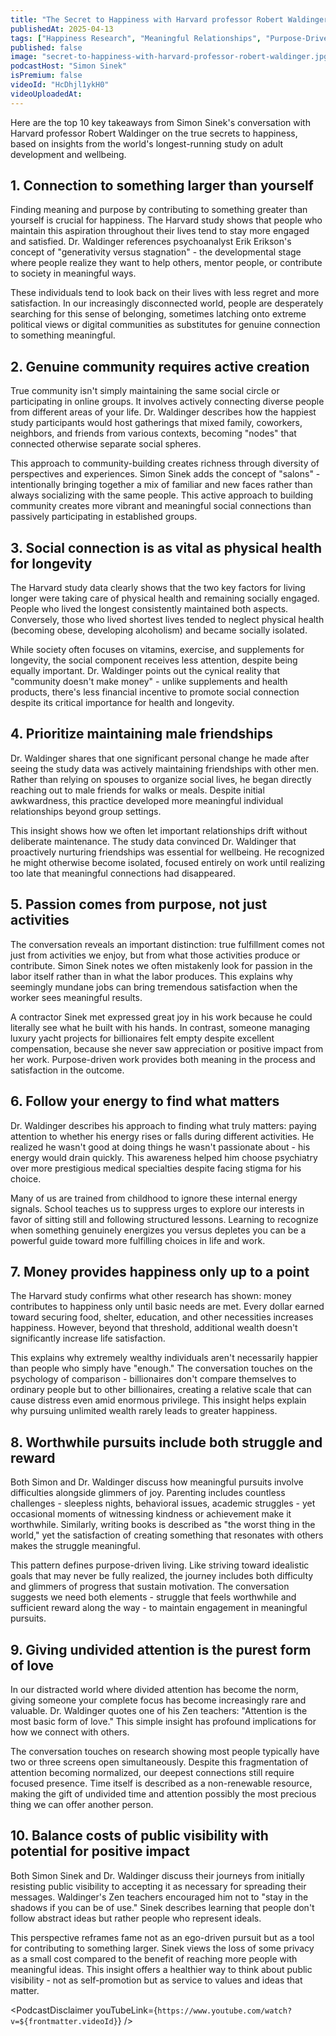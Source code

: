 ```yaml
---
title: "The Secret to Happiness with Harvard professor Robert Waldinger | A Bit of Optimism Podcast"
publishedAt: 2025-04-13
tags: ["Happiness Research", "Meaningful Relationships", "Purpose-Driven Life"]
published: false
image: "secret-to-happiness-with-harvard-professor-robert-waldinger.jpg"
podcastHost: "Simon Sinek"
isPremium: false
videoId: "HcDhjl1ykH0"
videoUploadedAt:
---
```



<PodcastSummaryPageLayout frontmatter={frontmatter}>

Here are the top 10 key takeaways from Simon Sinek's conversation with Harvard professor Robert Waldinger on the true secrets to happiness, based on insights from the world's longest-running study on adult development and wellbeing.

## 1. Connection to something larger than yourself

Finding meaning and purpose by contributing to something greater than yourself is crucial for happiness. The Harvard study shows that people who maintain this aspiration throughout their lives tend to stay more engaged and satisfied. Dr. Waldinger references psychoanalyst Erik Erikson's concept of "generativity versus stagnation" - the developmental stage where people realize they want to help others, mentor people, or contribute to society in meaningful ways.

These individuals tend to look back on their lives with less regret and more satisfaction. In our increasingly disconnected world, people are desperately searching for this sense of belonging, sometimes latching onto extreme political views or digital communities as substitutes for genuine connection to something meaningful.

## 2. Genuine community requires active creation

True community isn't simply maintaining the same social circle or participating in online groups. It involves actively connecting diverse people from different areas of your life. Dr. Waldinger describes how the happiest study participants would host gatherings that mixed family, coworkers, neighbors, and friends from various contexts, becoming "nodes" that connected otherwise separate social spheres.

This approach to community-building creates richness through diversity of perspectives and experiences. Simon Sinek adds the concept of "salons" - intentionally bringing together a mix of familiar and new faces rather than always socializing with the same people. This active approach to building community creates more vibrant and meaningful social connections than passively participating in established groups.

## 3. Social connection is as vital as physical health for longevity

The Harvard study data clearly shows that the two key factors for living longer were taking care of physical health and remaining socially engaged. People who lived the longest consistently maintained both aspects. Conversely, those who lived shortest lives tended to neglect physical health (becoming obese, developing alcoholism) and became socially isolated.

While society often focuses on vitamins, exercise, and supplements for longevity, the social component receives less attention, despite being equally important. Dr. Waldinger points out the cynical reality that "community doesn't make money" - unlike supplements and health products, there's less financial incentive to promote social connection despite its critical importance for health and longevity.

## 4. Prioritize maintaining male friendships

Dr. Waldinger shares that one significant personal change he made after seeing the study data was actively maintaining friendships with other men. Rather than relying on spouses to organize social lives, he began directly reaching out to male friends for walks or meals. Despite initial awkwardness, this practice developed more meaningful individual relationships beyond group settings.

This insight shows how we often let important relationships drift without deliberate maintenance. The study data convinced Dr. Waldinger that proactively nurturing friendships was essential for wellbeing. He recognized he might otherwise become isolated, focused entirely on work until realizing too late that meaningful connections had disappeared.

## 5. Passion comes from purpose, not just activities

The conversation reveals an important distinction: true fulfillment comes not just from activities we enjoy, but from what those activities produce or contribute. Simon Sinek notes we often mistakenly look for passion in the labor itself rather than in what the labor produces. This explains why seemingly mundane jobs can bring tremendous satisfaction when the worker sees meaningful results.

A contractor Sinek met expressed great joy in his work because he could literally see what he built with his hands. In contrast, someone managing luxury yacht projects for billionaires felt empty despite excellent compensation, because she never saw appreciation or positive impact from her work. Purpose-driven work provides both meaning in the process and satisfaction in the outcome.

## 6. Follow your energy to find what matters

Dr. Waldinger describes his approach to finding what truly matters: paying attention to whether his energy rises or falls during different activities. He realized he wasn't good at doing things he wasn't passionate about - his energy would drain quickly. This awareness helped him choose psychiatry over more prestigious medical specialties despite facing stigma for his choice.

Many of us are trained from childhood to ignore these internal energy signals. School teaches us to suppress urges to explore our interests in favor of sitting still and following structured lessons. Learning to recognize when something genuinely energizes you versus depletes you can be a powerful guide toward more fulfilling choices in life and work.

## 7. Money provides happiness only up to a point

The Harvard study confirms what other research has shown: money contributes to happiness only until basic needs are met. Every dollar earned toward securing food, shelter, education, and other necessities increases happiness. However, beyond that threshold, additional wealth doesn't significantly increase life satisfaction.

This explains why extremely wealthy individuals aren't necessarily happier than people who simply have "enough." The conversation touches on the psychology of comparison - billionaires don't compare themselves to ordinary people but to other billionaires, creating a relative scale that can cause distress even amid enormous privilege. This insight helps explain why pursuing unlimited wealth rarely leads to greater happiness.

## 8. Worthwhile pursuits include both struggle and reward

Both Simon and Dr. Waldinger discuss how meaningful pursuits involve difficulties alongside glimmers of joy. Parenting includes countless challenges - sleepless nights, behavioral issues, academic struggles - yet occasional moments of witnessing kindness or achievement make it worthwhile. Similarly, writing books is described as "the worst thing in the world," yet the satisfaction of creating something that resonates with others makes the struggle meaningful.

This pattern defines purpose-driven living. Like striving toward idealistic goals that may never be fully realized, the journey includes both difficulty and glimmers of progress that sustain motivation. The conversation suggests we need both elements - struggle that feels worthwhile and sufficient reward along the way - to maintain engagement in meaningful pursuits.

## 9. Giving undivided attention is the purest form of love

In our distracted world where divided attention has become the norm, giving someone your complete focus has become increasingly rare and valuable. Dr. Waldinger quotes one of his Zen teachers: "Attention is the most basic form of love." This simple insight has profound implications for how we connect with others.

The conversation touches on research showing most people typically have two or three screens open simultaneously. Despite this fragmentation of attention becoming normalized, our deepest connections still require focused presence. Time itself is described as a non-renewable resource, making the gift of undivided time and attention possibly the most precious thing we can offer another person.

## 10. Balance costs of public visibility with potential for positive impact

Both Simon Sinek and Dr. Waldinger discuss their journeys from initially resisting public visibility to accepting it as necessary for spreading their messages. Waldinger's Zen teachers encouraged him not to "stay in the shadows if you can be of use." Sinek describes learning that people don't follow abstract ideas but rather people who represent ideals.

This perspective reframes fame not as an ego-driven pursuit but as a tool for contributing to something larger. Sinek views the loss of some privacy as a small cost compared to the benefit of reaching more people with meaningful ideas. This insight offers a healthier way to think about public visibility - not as self-promotion but as service to values and ideas that matter.

<PodcastDisclaimer
  youTubeLink={`https://www.youtube.com/watch?v=${frontmatter.videoId}`}
/>

</PodcastSummaryPageLayout>
